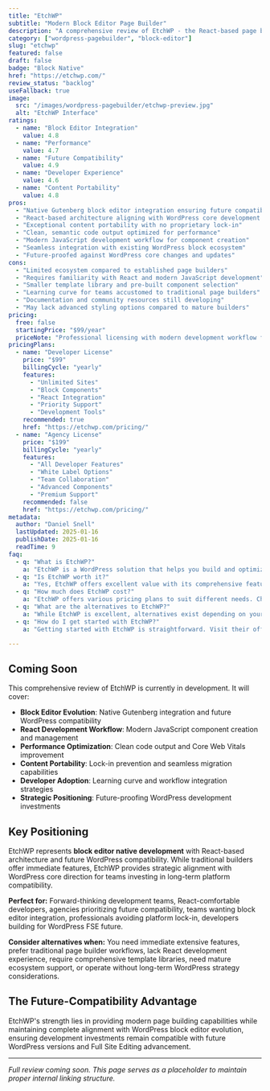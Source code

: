 ```yaml
---
title: "EtchWP"
subtitle: "Modern Block Editor Page Builder"
description: "A comprehensive review of EtchWP - the React-based page builder designed for the modern WordPress block editor, offering performance optimization and Gutenberg-native workflows for future-focused development."
category: ["wordpress-pagebuilder", "block-editor"]
slug: "etchwp"
featured: false
draft: false
badge: "Block Native"
href: "https://etchwp.com/"
review_status: "backlog"
useFallback: true
image:
  src: "/images/wordpress-pagebuilder/etchwp-preview.jpg"
  alt: "EtchWP Interface"
ratings:
  - name: "Block Editor Integration"
    value: 4.8
  - name: "Performance"
    value: 4.7
  - name: "Future Compatibility"
    value: 4.9
  - name: "Developer Experience"
    value: 4.6
  - name: "Content Portability"
    value: 4.8
pros:
  - "Native Gutenberg block editor integration ensuring future compatibility"
  - "React-based architecture aligning with WordPress core development direction"
  - "Exceptional content portability with no proprietary lock-in"
  - "Clean, semantic code output optimized for performance"
  - "Modern JavaScript development workflow for component creation"
  - "Seamless integration with existing WordPress block ecosystem"
  - "Future-proofed against WordPress core changes and updates"
cons:
  - "Limited ecosystem compared to established page builders"
  - "Requires familiarity with React and modern JavaScript development"
  - "Smaller template library and pre-built component selection"
  - "Learning curve for teams accustomed to traditional page builders"
  - "Documentation and community resources still developing"
  - "May lack advanced styling options compared to mature builders"
pricing:
  free: false
  startingPrice: "$99/year"
  priceNote: "Professional licensing with modern development workflow focus"
pricingPlans:
  - name: "Developer License"
    price: "$99"
    billingCycle: "yearly"
    features:
      - "Unlimited Sites"
      - "Block Components"
      - "React Integration"
      - "Priority Support"
      - "Development Tools"
    recommended: true
    href: "https://etchwp.com/pricing/"
  - name: "Agency License"
    price: "$199"
    billingCycle: "yearly"
    features:
      - "All Developer Features"
      - "White Label Options"
      - "Team Collaboration"
      - "Advanced Components"
      - "Premium Support"
    recommended: false
    href: "https://etchwp.com/pricing/"
metadata:
  author: "Daniel Snell"
  lastUpdated: 2025-01-16
  publishDate: 2025-01-16
  readTime: 9
faq:
  - q: "What is EtchWP?"
    a: "EtchWP is a WordPress solution that helps you build and optimize your website with powerful features and excellent performance."
  - q: "Is EtchWP worth it?"
    a: "Yes, EtchWP offers excellent value with its comprehensive feature set, regular updates, and reliable support. It's a solid investment for serious WordPress users."
  - q: "How much does EtchWP cost?"
    a: "EtchWP offers various pricing plans to suit different needs. Check their official website for current pricing and special offers."
  - q: "What are the alternatives to EtchWP?"
    a: "While EtchWP is excellent, alternatives exist depending on your specific needs. Consider your requirements for features, budget, and ease of use when comparing options."
  - q: "How do I get started with EtchWP?"
    a: "Getting started with EtchWP is straightforward. Visit their official website, choose a plan that fits your needs, and follow their setup documentation or tutorials."

---
```


## Coming Soon

This comprehensive review of EtchWP is currently in development. It will cover:

- **Block Editor Evolution**: Native Gutenberg integration and future WordPress compatibility
- **React Development Workflow**: Modern JavaScript component creation and management
- **Performance Optimization**: Clean code output and Core Web Vitals improvement
- **Content Portability**: Lock-in prevention and seamless migration capabilities
- **Developer Adoption**: Learning curve and workflow integration strategies
- **Strategic Positioning**: Future-proofing WordPress development investments

## Key Positioning

EtchWP represents **block editor native development** with React-based architecture and future WordPress compatibility. While traditional builders offer immediate features, EtchWP provides strategic alignment with WordPress core direction for teams investing in long-term platform compatibility.

**Perfect for:** Forward-thinking development teams, React-comfortable developers, agencies prioritizing future compatibility, teams wanting block editor integration, professionals avoiding platform lock-in, developers building for WordPress FSE future.

**Consider alternatives when:** You need immediate extensive features, prefer traditional page builder workflows, lack React development experience, require comprehensive template libraries, need mature ecosystem support, or operate without long-term WordPress strategy considerations.

## The Future-Compatibility Advantage

EtchWP's strength lies in providing modern page building capabilities while maintaining complete alignment with WordPress block editor evolution, ensuring development investments remain compatible with future WordPress versions and Full Site Editing advancement.

---

*Full review coming soon. This page serves as a placeholder to maintain proper internal linking structure.*